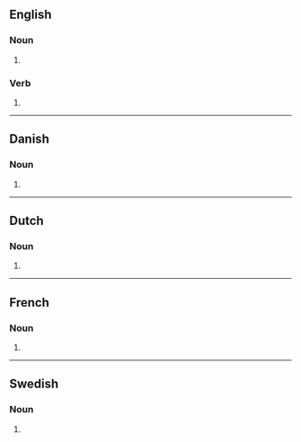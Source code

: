 {{also|slängs}}

==English==

===Noun===
{{head|en|noun form}}

# {{plural of|en|slang}}

===Verb===
{{head|en|verb form}}

# {{en-third-person singular of|slang}}

----

==Danish==

===Noun===
{{head|da|noun form}}
# {{inflection of|da|slang||indef|gen|s}}

----

==Dutch==

===Noun===
{{head|nl|noun plural form}}

# {{nl-noun form of|pl|slang}}

----

==French==

===Noun===
{{head|fr|noun form|g=?}}

# {{plural of|fr|slang}}

----

==Swedish==

===Noun===
{{head|sv|noun form}}

# {{sv-noun-form-indef-gen|slang}}